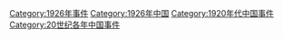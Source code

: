 [[Category:1926年事件|Category:1926年事件]]
[[Category:1926年中国|Category:1926年中国]]
[[Category:1920年代中国事件|Category:1920年代中国事件]]
[[Category:20世纪各年中国事件|Category:20世纪各年中国事件]]